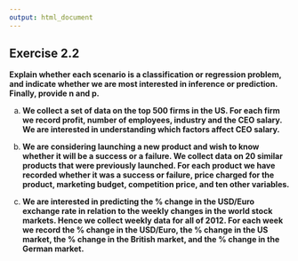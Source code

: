```yaml
---
output: html_document
---
```


## Exercise 2.2

__Explain whether each scenario is a classification or regression problem, and indicate whether we are most interested in inference or prediction. Finally, provide n and p.__

a. __We collect a set of data on the top 500 firms in the US. For each firm we record profit, number of employees, industry and the CEO salary. We are interested in understanding which factors affect CEO salary.__

<!-- enter your solution here -->

b. __We are considering launching a new product and wish to know whether it will be a success or a failure. We collect data on 20 similar products that were previously launched. For each product we have recorded whether it was a success or failure, price charged for the product, marketing budget, competition price, and ten other variables.__

<!-- enter your solution here -->

c. __We are interested in predicting the % change in the USD/Euro exchange rate in relation to the weekly changes in the world stock markets. Hence we collect weekly data for all of 2012. For each week we record the % change in the USD/Euro, the % change in the US market, the % change in the British market, and the % change in the German market.__

<!-- enter your solution here -->
